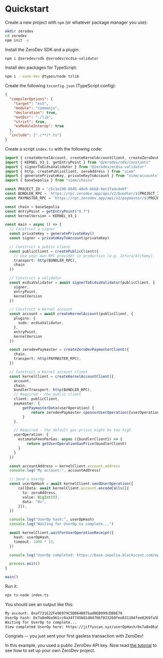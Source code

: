 # Quickstart

Create a new project with `npm` (or whatever package manager you use):

```bash
mkdir zerodev
cd zerodev
npm init -y
```

Install the ZeroDev SDK and a plugin:

```bash
npm i @zerodev/sdk @zerodev/ecdsa-validator
```

Install dev packages for TypeScript:

```bash
npm i --save-dev @types/node tslib
```

Create the following `tsconfig.json` (TypeScript config):

```json
{
  "compilerOptions": {
    "target": "es5",
    "module": "commonjs",
    "declaration": true,
    "outDir": "./lib",
    "strict": true,
    "esModuleInterop": true
  },
  "include": ["./**/*.ts"]
}
```

Create a script `index.ts` with the following code:

```ts
import { createKernelAccount, createKernelAccountClient, createZeroDevPaymasterClient, getUserOperationGasPrice } from "@zerodev/sdk"
import { KERNEL_V3_1, getEntryPoint } from "@zerodev/sdk/constants"
import { signerToEcdsaValidator } from "@zerodev/ecdsa-validator"
import { http, createPublicClient, zeroAddress } from "viem"
import { generatePrivateKey, privateKeyToAccount } from "viem/accounts"
import { baseSepolia } from "viem/chains"

const PROJECT_ID = 'c5c1e190-8845-40e9-b6b8-9ec3fadc4e8f'
const BUNDLER_RPC = `https://rpc.zerodev.app/api/v2/bundler/${PROJECT_ID}`
const PAYMASTER_RPC = `https://rpc.zerodev.app/api/v2/paymaster/${PROJECT_ID}`

const chain = baseSepolia 
const entryPoint = getEntryPoint("0.7")
const kernelVersion = KERNEL_V3_1

const main = async () => {
  // Construct a signer
  const privateKey = generatePrivateKey()
  const signer = privateKeyToAccount(privateKey)

  // Construct a public client
  const publicClient = createPublicClient({
    // Use your own RPC provider in production (e.g. Infura/Alchemy).
    transport: http(BUNDLER_RPC),
    chain
  })

  // Construct a validator
  const ecdsaValidator = await signerToEcdsaValidator(publicClient, {
    signer,
    entryPoint,
    kernelVersion
  })

  // Construct a Kernel account
  const account = await createKernelAccount(publicClient, {
    plugins: {
      sudo: ecdsaValidator,
    },
    entryPoint,
    kernelVersion
  })

  const zerodevPaymaster = createZeroDevPaymasterClient({
    chain,
    transport: http(PAYMASTER_RPC),
  })

  // Construct a Kernel account client
  const kernelClient = createKernelAccountClient({
    account,
    chain,
    bundlerTransport: http(BUNDLER_RPC),
    // Required - the public client
    client: publicClient,
    paymaster: {
        getPaymasterData(userOperation) {
            return zerodevPaymaster.sponsorUserOperation({userOperation})
        }
    },

    // Required - the default gas prices might be too high
    userOperation: {
      estimateFeesPerGas: async ({bundlerClient}) => {
          return getUserOperationGasPrice(bundlerClient)
      }
    }
  })

  const accountAddress = kernelClient.account.address
  console.log("My account:", accountAddress)

  // Send a UserOp
  const userOpHash = await kernelClient.sendUserOperation({
      callData: await kernelClient.account.encodeCalls([{
        to: zeroAddress,
        value: BigInt(0),
        data: "0x",
      }]),
  })

  console.log("UserOp hash:", userOpHash)
  console.log("Waiting for UserOp to complete...")

  await kernelClient.waitForUserOperationReceipt({
    hash: userOpHash,
    timeout: 1000 * 15,
  })

  console.log("UserOp completed: https://base-sepolia.blockscout.com/op/" + userOpHash)

  process.exit()
}

main()
```

Run it:

```bash
npx ts-node index.ts
```

You should see an output like this:

```txt
My account: 0xaf731E22Fe96979C5D864B07bad0EB999cDBbE76
UserOp hash: 0x7a8e0ba961cc0a34f745b81d64766f033269fee831104fee0269fa5bcc397dcb
Waiting for UserOp to complete...
View completed UserOp here: https://jiffyscan.xyz/userOpHash/0x7a8e0ba961cc0a34f745b81d64766f033269fee831104fee0269fa5bcc397dcb
```

Congrats -- you just sent your first gasless transaction with ZeroDev!

In this example, you used a public ZeroDev API key.  Now read [the tutorial](/sdk/getting-started/tutorial) to see how to set up your own ZeroDev project.
